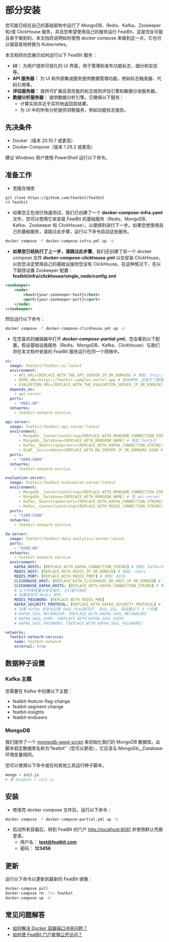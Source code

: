 
# 部分安装

您可能已经在自己的基础架构中运行了 MongoDB、Redis、Kafka、Zookeeper 和/或 ClickHouse 服务，并且您希望使用自己的服务运行 FeatBit，这是完全可能且易于做到的。本文档将说明如何使用 docker compose 来做到这一点，它也可以很容易地转换为 Kubernetes。

本文档将向您展示如何运行以下 FeatBit 服务：

* **UI：** 为用户提供可视化的 UI 界面，用于管理和发布功能标志、细分和实验等。
* **API 服务器：** 为 UI 和外部集成服务提供数据管理功能，例如标志触发器、代码引用等。
* **评估服务器：** 提供可扩展且高性能的标志规则评估引擎和数据分发服务器。
* **数据分析服务器：** 提供数据分析引擎。它确保以下服务：
  * 计算实验并近乎实时地返回其结果。
  * 为 UI 中的所有分析提供洞察服务，例如功能标志报告。

## 先决条件

* Docker（版本 20.10.7 或更高）
* Docker-Compose（版本 1.29.2 或更高）

<Callout type="info">建议 Windows 用户使用 PowerShell 运行以下命令。</Callout>

## 准备工作

* 克隆存储库

```bash
git clone https://github.com/featbit/featbit
cd featbit
```

* 如果您正在进行快速测试，我们已创建了一个 **docker-compose-infra.yaml** 文件，您可以使用它来安装 FeatBit 的基础服务（Redis、MongoDB、Kafka、Zookeeper 和 ClickHouse），以便顺利进行下一步。如果您想使用自己的基础服务，请跳过此步骤，运行以下命令启动这些服务。

```sh
docker compose -f docker-compose-infra.yml up -d
```

* **如果您已经执行了上一步，请跳过此步骤**。我们还创建了另一个 docker compose 文件 **docker-compose-clickhouse.yml** 以仅安装 ClickHouse，以防您决定使用自己的基础设施但您没有 ClickHouse。在这种情况下，在以下路径设置 Zookeeper 配置： **featbit/infra/clickhouse/single_node/config.xml** 

```xml
<zookeeper>
    <node>
        <host>{your-zookeeper-host}</host>
        <port>{your-zookeeper-port}</port>
    </node>
</zookeeper>
```

然后运行以下命令：

```sh
docker compose -f docker-compose-clickhouse.yml up -d
```

*   在您喜欢的编辑器中打开 _**docker-compose-partial.yml**_，您会看到以下配置。假设基础设施服务（Redis、MongoDB、Kafka、ClickHouse）与我们将在本文档中安装的 FeatBit 服务运行在同一个网络中。
    &#x20; &#x20;

```yaml
ui:   
  image: featbit/featbit-ui:latest
  environment:
    - API_URL=[REPLACE_WITH_THE_API_SERVER_IP_OR_DOMAIN] # 例如: http://localhost:5000 
    - DEMO_URL=https://featbit-samples.vercel.app # 保持原样，这是为了教程
    - EVALUATION_URL=[REPLACE_WITH_THE_EVALUATION_SERVER_IP_OR_DOMAIN] # 例如: http://localhost:5100 
  depends_on:
    - api-server
  ports:
    - "8081:80"
  networks:
    - featbit-network-service

api-server:
  image: featbit/featbit-api-server:latest
  environment:
      - MongoDb__ConnectionString=[REPLACE_WITH_MONGODB_CONNECTION_STRING] # 例如: mongodb://admin:password@mongodb:27017
      - MongoDb__Database=[REPLACE_WITH_MONGODB_NAME] # 例如 featbit
      - Kafka__BootstrapServers=[REPLACE_WITH_KAFKA_CONNECTION_STRING] # 例如: 192.168.56.1:9092
      - OLAP__ServiceHost=[REPLACE_WITH_DA_SERVER_IP_OR_DOMAIN]:8200 # 例如: http://192.168.56.1:8200
  ports:
    - "5000:5000"
  networks:
    - featbit-network-service

evaluation-server:
  image: featbit/featbit-evaluation-server:latest
  environment:
      - MongoDb__ConnectionString=[REPLACE_WITH_MONGODB_CONNECTION_STRING] # 同 api-server
      - MongoDb__Database=[REPLACE_WITH_MONGODB_NAME] # 同 api-server
      - Kafka__BootstrapServers=[REPLACE_WITH_KAFKA_CONNECTION_STRING] # 同 api-server
      - Redis__ConnectionString=[REPLACE_WITH_REDIS_CONNECTION_STRING] # 例如: http://192.168.56.1:6379
  ports:
    - "5100:5100"
  networks:
    - featbit-network-service

da-server:
  image: featbit/featbit-data-analytics-server:latest
  ports:
    - "8200:80"
  networks:
    - featbit-network-service
  environment:
    KAFKA_HOSTS: [REPLACE_WITH_KAFKA_CONNECTION_STRING] # 例如: kafka:9092
    REDIS_HOST: [REPLACE_WITH_REDIS_IP_OR_DOMAIN] # 例如: redis
    REDIS_PORT: [REPLACE_WITH_REDIS_PORT] # 例如: 6379
    CLICKHOUSE_HOST: [REPLACE_WITH_CLICKHOUSE_DB_HOST_IP_OR_DOMAIN] # 例如 clickhouse-server
    CLICKHOUSE_KAFKA_HOSTS: [REPLACE_WITH_KAFKA_CONNECTION_STRING] # 例如 kafka:9092
    # 以下环境变量与安全相关，它们是可选的
    # 如果有任何 Redis 密码
    REDIS_PASSWORD: [REPLACE_WITH_REDIS_PWD]
    KAFKA_SECURITY_PROTOCOL: [REPLACE_WITH_KAFKA_SECURITY_PROTOCOL] # 其中之一 PLAINTEXT, SASL_PLAINTEXT, SASL_SSL, SSL
    # 如果 Kafka 安全协议是 SASL_PLAINTEXT, SASL_SSL，请设置以下 3 个变量
    # KAFKA_SASL_MECHANISM: [REPLACE_WITH_KAFKA_SASL_MECHANISM]
    # KAFKA_SASL_USER: [REPLACE_WITH_KAFKA_SASL_USER]
    # KAFKA_SASL_PASSWORD: [REPLACE_WITH_KAFKA_SASL_PASSWORD]

networks:
  featbit-network-service:
    name: featbit-network
    external: true
```

## 数据种子设置

### Kafka 主题

您需要在 Kafka 中创建以下主题：

* featbit-feature-flag-change
* featbit-segment-change
* featbit-insights
* featbit-endusers

### MongoDB

我们提供了一个 [mongodb-seed-script](https://github.com/featbit/featbit/blob/main/infra/mongodb/docker-entrypoint-initdb.d/init.js) 来初始化我们的 MongoDB 数据库。此脚本假定数据库名称为“featbit”（您可以更改），它应该与 MongoDb__Database 环境变量相同。

您可以使用以下命令或任何其他工具运行种子脚本。

```sh
mongo < init.js
# 或 mongosh < init.js
```

## 安装

*   修改完 docker compose 文件后，运行以下命令：
```bash
docker compose -f docker-compose-partial.yml up -d
```
* 启动所有容器后，转到 FeatBit 的门户 [http://localhost:8081](http://localhost:8081/) 并使用默认凭据登录。
  * 用户名： **test@featbit.com**
  * 密码： **123456**

## 更新

运行以下命令以更新到最新的 FeatBit 镜像：

```bash
docker-compose pull
docker-compose rm -fsv featbit
docker-compose up -d
```

## 常见问题解答

* [如何解决 Docker 容器端口冲突问题？](faq.md#how-to-solve-docker-container-port-conflict-problem)
* [如何使 FeatBit 门户能够公开访问？](faq.md#how-to-make-featbit-portal-accessible-publicly)
